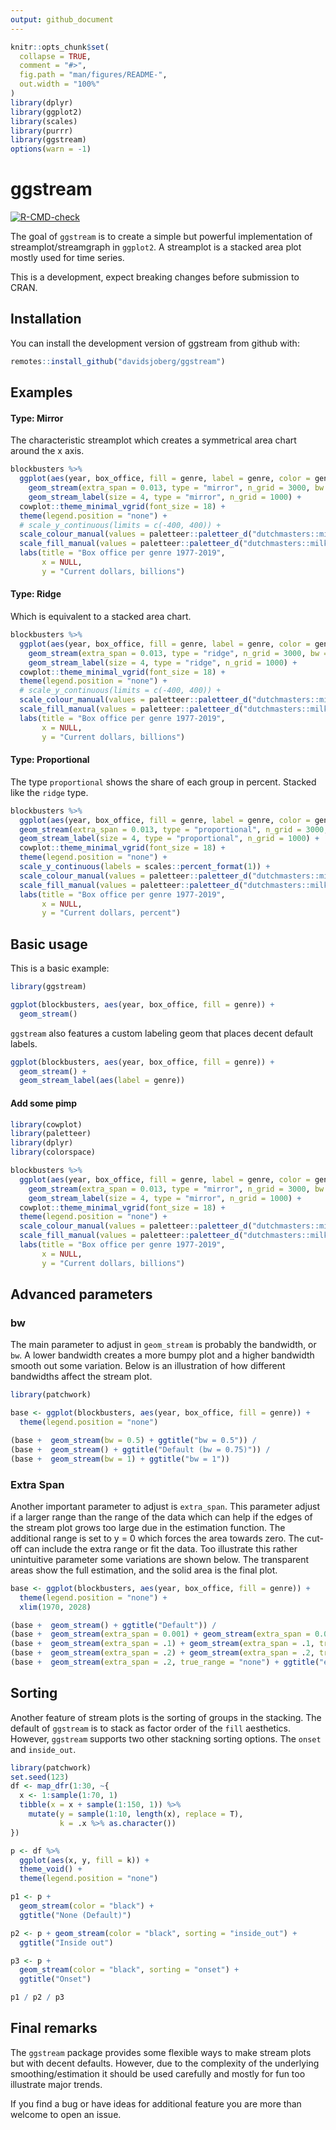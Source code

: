 ```yaml
---
output: github_document
---
```


<!-- README.md is generated from README.Rmd. Please edit that file -->

```r
knitr::opts_chunk$set(
  collapse = TRUE,
  comment = "#>",
  fig.path = "man/figures/README-",
  out.width = "100%"
)
library(dplyr)
library(ggplot2)
library(scales)
library(purrr)
library(ggstream)
options(warn = -1)
```

# ggstream

<!-- badges: start -->
[![R-CMD-check](https://github.com/davidsjoberg/ggstream/workflows/R-CMD-check/badge.svg)](https://github.com/davidsjoberg/ggstream/actions)
<!-- badges: end -->

The goal of `ggstream` is to create a simple but powerful implementation of streamplot/streamgraph in `ggplot2`. A streamplot is a stacked area plot mostly used for time series.

This is a development, expect breaking changes before submission to CRAN.

## Installation

You can install the development version of ggstream from github with:

``` r
remotes::install_github("davidsjoberg/ggstream")
```

## Examples

#### Type: Mirror

The characteristic streamplot which creates a symmetrical area chart around the x axis.

```r
blockbusters %>%
  ggplot(aes(year, box_office, fill = genre, label = genre, color = genre)) +
    geom_stream(extra_span = 0.013, type = "mirror", n_grid = 3000, bw = .78) +
    geom_stream_label(size = 4, type = "mirror", n_grid = 1000) +
  cowplot::theme_minimal_vgrid(font_size = 18) +
  theme(legend.position = "none") +
  # scale_y_continuous(limits = c(-400, 400)) +
  scale_colour_manual(values = paletteer::paletteer_d("dutchmasters::milkmaid") %>% colorspace::darken(.8)) +
  scale_fill_manual(values = paletteer::paletteer_d("dutchmasters::milkmaid") %>% colorspace::lighten(.2)) +
  labs(title = "Box office per genre 1977-2019",
       x = NULL,
       y = "Current dollars, billions")
```

#### Type: Ridge

Which is equivalent to a stacked area chart.

```r
blockbusters %>%
  ggplot(aes(year, box_office, fill = genre, label = genre, color = genre)) +
    geom_stream(extra_span = 0.013, type = "ridge", n_grid = 3000, bw = .78) +
    geom_stream_label(size = 4, type = "ridge", n_grid = 1000) +
  cowplot::theme_minimal_vgrid(font_size = 18) +
  theme(legend.position = "none") +
  # scale_y_continuous(limits = c(-400, 400)) +
  scale_colour_manual(values = paletteer::paletteer_d("dutchmasters::milkmaid") %>% colorspace::darken(.8)) +
  scale_fill_manual(values = paletteer::paletteer_d("dutchmasters::milkmaid") %>% colorspace::lighten(.2)) +
  labs(title = "Box office per genre 1977-2019",
       x = NULL,
       y = "Current dollars, billions")
```


#### Type: Proportional

The type `proportional` shows the share of each group in percent. Stacked like the `ridge` type.

```r
blockbusters %>%
  ggplot(aes(year, box_office, fill = genre, label = genre, color = genre)) +
  geom_stream(extra_span = 0.013, type = "proportional", n_grid = 3000, bw = .78) +
  geom_stream_label(size = 4, type = "proportional", n_grid = 1000) +
  cowplot::theme_minimal_vgrid(font_size = 18) +
  theme(legend.position = "none") +
  scale_y_continuous(labels = scales::percent_format(1)) +
  scale_colour_manual(values = paletteer::paletteer_d("dutchmasters::milkmaid") %>% colorspace::darken(.8)) +
  scale_fill_manual(values = paletteer::paletteer_d("dutchmasters::milkmaid") %>% colorspace::lighten(.2)) +
  labs(title = "Box office per genre 1977-2019",
       x = NULL,
       y = "Current dollars, percent")
```


## Basic usage

This is a basic example:

```r
library(ggstream)

ggplot(blockbusters, aes(year, box_office, fill = genre)) +
  geom_stream()
```


`ggstream` also features a custom labeling geom that places decent default labels.

```r
ggplot(blockbusters, aes(year, box_office, fill = genre)) +
  geom_stream() +
  geom_stream_label(aes(label = genre))
```

#### Add some pimp

```r
library(cowplot)
library(paletteer)
library(dplyr)
library(colorspace)

blockbusters %>%
  ggplot(aes(year, box_office, fill = genre, label = genre, color = genre)) +
    geom_stream(extra_span = 0.013, type = "mirror", n_grid = 3000, bw = .78) +
    geom_stream_label(size = 4, type = "mirror", n_grid = 1000) +
  cowplot::theme_minimal_vgrid(font_size = 18) +
  theme(legend.position = "none") +
  scale_colour_manual(values = paletteer::paletteer_d("dutchmasters::milkmaid") %>% colorspace::darken(.8)) +
  scale_fill_manual(values = paletteer::paletteer_d("dutchmasters::milkmaid") %>% colorspace::lighten(.2)) +
  labs(title = "Box office per genre 1977-2019",
       x = NULL,
       y = "Current dollars, billions")
```


## Advanced parameters

### bw

The main parameter to adjust in `geom_stream` is probably the bandwidth, or `bw`. A lower bandwidth creates a more bumpy plot and a higher bandwidth smooth out some variation. Below is an illustration of how different bandwidths affect the stream plot.


```r
library(patchwork)

base <- ggplot(blockbusters, aes(year, box_office, fill = genre)) + 
  theme(legend.position = "none")

(base +  geom_stream(bw = 0.5) + ggtitle("bw = 0.5")) /
(base +  geom_stream() + ggtitle("Default (bw = 0.75)")) /
(base +  geom_stream(bw = 1) + ggtitle("bw = 1"))
```


### Extra Span

Another important parameter to adjust is `extra_span`. This parameter adjust if a larger range than the range of the data which can help if the edges of the stream plot grows too large due in the estimation function. The additional range is set to y = 0 which forces the area towards zero. The cut-off can include the extra range or fit the data. Too illustrate this rather unintuitive parameter some variations are shown below. The transparent areas show the full estimation, and the solid area is the final plot.


```r
base <- ggplot(blockbusters, aes(year, box_office, fill = genre)) + 
  theme(legend.position = "none") +
  xlim(1970, 2028)

(base +  geom_stream() + ggtitle("Default")) /
(base +  geom_stream(extra_span = 0.001) + geom_stream(extra_span = 0.001, true_range = "none", alpha = .3) + ggtitle("extra_span = 0.001")) /
(base +  geom_stream(extra_span = .1) + geom_stream(extra_span = .1, true_range = "none", alpha = .3) + ggtitle("extra_span = .1")) /
(base +  geom_stream(extra_span = .2) + geom_stream(extra_span = .2, true_range = "none", alpha = .3) + ggtitle("extra_span = .2")) /
(base +  geom_stream(extra_span = .2, true_range = "none") + ggtitle("extra_span = .2 and true_range = \"none\""))
```

## Sorting

Another feature of stream plots is the sorting of groups in the stacking. The default of `ggstream` is to stack as factor order of the `fill` aesthetics. However, `ggstream` supports two other stackning sorting options. The `onset` and `inside_out`.

```r
library(patchwork)
set.seed(123)
df <- map_dfr(1:30, ~{
  x <- 1:sample(1:70, 1)
  tibble(x = x + sample(1:150, 1)) %>% 
    mutate(y = sample(1:10, length(x), replace = T),
           k = .x %>% as.character())
})

p <- df %>% 
  ggplot(aes(x, y, fill = k)) +
  theme_void() +
  theme(legend.position = "none")

p1 <- p + 
  geom_stream(color = "black") +
  ggtitle("None (Default)")

p2 <- p + geom_stream(color = "black", sorting = "inside_out") +
  ggtitle("Inside out")

p3 <- p +
  geom_stream(color = "black", sorting = "onset") +
  ggtitle("Onset")

p1 / p2 / p3

```


## Final remarks

The `ggstream` package provides some flexible ways to make stream plots but with decent defaults. However, due to the complexity of the underlying smoothing/estimation it should be used carefully and mostly for fun too illustrate major trends.

If you find a bug or have ideas for additional feature you are more than welcome to open an issue.
